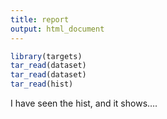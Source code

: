 ```yaml
---
title: report
output: html_document
---
```


```r
library(targets)
tar_read(dataset)
tar_read(dataset)
tar_read(hist) 
```
I have seen the hist, and it shows....

```r

```

